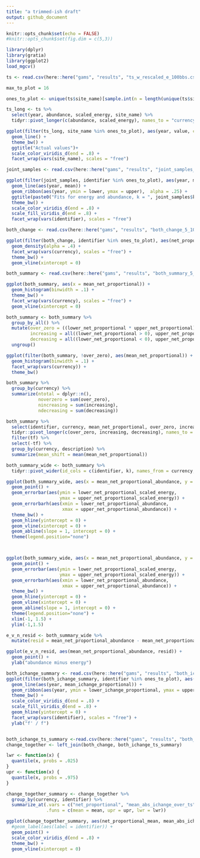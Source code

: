 ```yaml
---
title: "a trimmed-ish draft"
output: github_document
---
```


```r
knitr::opts_chunk$set(echo = FALSE)
#knitr::opts_chunk$set(fig.dim = c(5,3))

library(dplyr)
library(gratia)
library(ggplot2)
load_mgcv()

ts <- read.csv(here::here("gams", "results", "ts_w_rescaled_e_100bbs.csv"))
```

```r


max_to_plot = 16

ones_to_plot <- unique(ts$site_name)[sample.int(n = length(unique(ts$site_name)), size = max_to_plot, replace = F)]

ts_long <- ts %>%
  select(year, abundance, scaled_energy, site_name) %>%
  tidyr::pivot_longer(c(abundance, scaled_energy), names_to = "currency", values_to = "value")

ggplot(filter(ts_long, site_name %in% ones_to_plot), aes(year, value, color= currency)) +
  geom_line() +
  theme_bw() +
  ggtitle("Actual values")+
  scale_color_viridis_d(end = .8) +
  facet_wrap(vars(site_name), scales = "free")
```

```r
joint_samples <- read.csv(here::here("gams", "results", "joint_samples_5_100bbs.csv"))

ggplot(filter(joint_samples, identifier %in% ones_to_plot), aes(year, mean, color = currency, fill = currency)) +
  geom_line(aes(year, mean)) +
  geom_ribbon(aes(year, ymin = lower, ymax = upper),  alpha = .25) +
  ggtitle(paste0("Fits for energy and abundance, k = ", joint_samples$k[1])) +
  theme_bw() +
  scale_color_viridis_d(end = .8) +
  scale_fill_viridis_d(end = .8) + 
  facet_wrap(vars(identifier), scales = "free")
```

```r

both_change <- read.csv(here::here("gams", "results", "both_change_5_100bbs.csv"))

ggplot(filter(both_change, identifier %in% ones_to_plot), aes(net_proportional,color = identifier, fill = identifier)) +
  geom_density(alpha = .4) +
  facet_wrap(vars(currency), scales = "free") +
  theme_bw() +
  geom_vline(xintercept = 0)

```

```r
both_summary <- read.csv(here::here("gams", "results", "both_summary_5_100bbs.csv"))

ggplot(both_summary, aes(x = mean_net_proportional)) +
  geom_histogram(binwidth = .1) +
  theme_bw() +
  facet_wrap(vars(currency), scales = "free") +
  geom_vline(xintercept = 0)

both_summary <- both_summary %>%
  group_by_all() %>%
  mutate(over_zero = ((lower_net_proportional * upper_net_proportional) < 0),
         increasing = all((lower_net_proportional > 0), upper_net_proportional > 0),
         decreasing = all((lower_net_proportional < 0), upper_net_proportional < 0)) %>%
  ungroup()

ggplot(filter(both_summary, !over_zero), aes(mean_net_proportional)) +
  geom_histogram(binwidth = .1) +
  facet_wrap(vars(currency)) +
  theme_bw()

both_summary %>%
  group_by(currency) %>%
  summarize(ntotal = dplyr::n(),
            noverzero = sum(over_zero),
            nincreasing = sum(increasing),
            ndecreasing = sum(decreasing))

both_summary %>%
  select(identifier, currency, mean_net_proportional, over_zero, increasing, decreasing) %>%
  tidyr::pivot_longer(c(over_zero, increasing, decreasing), names_to = "description", values_to = "tf") %>%
  filter(tf) %>%
  select(-tf) %>%
  group_by(currency, description) %>%
  summarize(mean_shift = mean(mean_net_proportional))

```

```r
both_summary_wide <- both_summary %>%
  tidyr::pivot_wider(id_cols = c(identifier, k), names_from = currency, values_from = c(mean_net_proportional, lower_net_proportional, upper_net_proportional))

ggplot(both_summary_wide, aes(x = mean_net_proportional_abundance, y = mean_net_proportional_scaled_energy, color = identifier)) +
  geom_point() +
  geom_errorbar(aes(ymin = lower_net_proportional_scaled_energy,
                    ymax = upper_net_proportional_scaled_energy)) +
  geom_errorbarh(aes(xmin = lower_net_proportional_abundance,
                     xmax = upper_net_proportional_abundance)) +
  theme_bw() +
  geom_hline(yintercept = 0) +
  geom_vline(xintercept = 0) + 
  geom_abline(slope = 1, intercept = 0) +
  theme(legend.position="none")



ggplot(both_summary_wide, aes(x = mean_net_proportional_abundance, y = mean_net_proportional_scaled_energy, color = identifier)) +
  geom_point() +
  geom_errorbar(aes(ymin = lower_net_proportional_scaled_energy,
                    ymax = upper_net_proportional_scaled_energy)) +
  geom_errorbarh(aes(xmin = lower_net_proportional_abundance,
                     xmax = upper_net_proportional_abundance)) +
  theme_bw() +
  geom_hline(yintercept = 0) +
  geom_vline(xintercept = 0) + 
  geom_abline(slope = 1, intercept = 0) +
  theme(legend.position="none") +
  xlim(-1, 1.5) +
  ylim(-1,1.5)
```

```r

e_v_n_resid <- both_summary_wide %>%
  mutate(resid = mean_net_proportional_abundance - mean_net_proportional_scaled_energy)

ggplot(e_v_n_resid, aes(mean_net_proportional_abundance, resid)) +
  geom_point() +
  ylab("abundance minus energy")

```

```r
both_ichange_summary <- read.csv(here::here("gams", "results", "both_ichange_summary_5_100bbs.csv"))
ggplot(filter(both_ichange_summary, identifier %in% ones_to_plot), aes(year, mean_ichange_proportional, color = currency, fill = currency)) +
  geom_line(aes(year, mean_ichange_proportional)) +
  geom_ribbon(aes(year, ymin = lower_ichange_proportional, ymax = upper_ichange_proportional),  alpha = .25) +
  theme_bw() +
  scale_color_viridis_d(end = .8) +
  scale_fill_viridis_d(end = .8) +
  geom_hline(yintercept = 0) +
  facet_wrap(vars(identifier), scales = "free") +
  ylab("f' / f")


both_ichange_ts_summary <-read.csv(here::here("gams", "results", "both_ichange_ts_summary_5_100bbs.csv"))
change_together <- left_join(both_change, both_ichange_ts_summary)

lwr <- function(x) {
  quantile(x, probs = .025)
}
upr <- function(x) {
  quantile(x, probs = .975)
}

change_together_summary <- change_together %>%
  group_by(currency, identifier) %>%
  summarize_at(.vars = c("net_proportional", "mean_abs_ichange_over_ts"),
               .funs = c(mean = mean, upr = upr, lwr = lwr))

ggplot(change_together_summary, aes(net_proportional_mean, mean_abs_ichange_over_ts_mean, color = currency)) +
  #geom_label(aes(label = identifier)) +  
  geom_point() +
  scale_color_viridis_d(end = .8) +
  theme_bw() +
  geom_vline(xintercept = 0)

```


